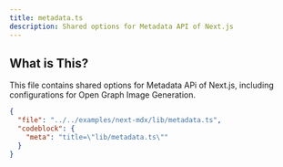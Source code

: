 ```yaml
---
title: metadata.ts
description: Shared options for Metadata API of Next.js
---
```


## What is This?

This file contains shared options for Metadata APi of Next.js, including configurations for Open Graph Image Generation.

```json doc-gen:file
{
  "file": "../../examples/next-mdx/lib/metadata.ts",
  "codeblock": {
    "meta": "title=\"lib/metadata.ts\""
  }
}
```
